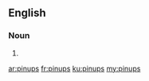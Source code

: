 ==English==

===Noun===
{{head|en|plural}}

# {{plural of|pinup|lang=en|nocat=1}}

[[ar:pinups]]
[[fr:pinups]]
[[ku:pinups]]
[[my:pinups]]